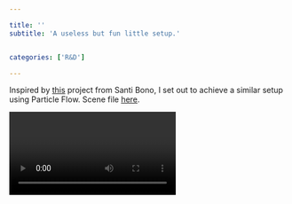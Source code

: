 ```yaml
---

title: ''
subtitle: 'A useless but fun little setup.'


categories: ['R&D']

---
```





Inspired by [this](https://vimeo.com/86046989) project from Santi Bono, I set out to achieve a similar setup using Particle Flow. Scene file [here](https://www.dropbox.com/s/eyr1kgpdes8grig/hhx_Play_Bot.zip?dl=1).

<Video source="https://www.youtube.com/embed/1LT7F-ANs5w?rel=0" ratio='56.25' />






<!-- I have been pretty busy at work lately and haven’t had much time to do any personal stuff, until now! Presenting Play Bot, a fun little Particle Flow RnD project.


The idea came when I saw this <a class="link link--loud-simple" href="https://vimeo.com/86046989">Thinking Particles RnD</a> from Santi Bono a few months back. I was curious to see how one could achieve a similar behavior using Particle Flow. The main behavior was quickly achieved after I looked at <a class="link link--loud-simple" href="http://www.andvfx.com/1511/ball-compensation/">this post</a> from Eloi Andaluz. After that it’s about adding to the basic script to have the tracking effect.


After the script was done, I decided to add a personal touch and designed and modeled the little robot.


As always you can <a class="link link--loud-simple" href="https://www.dropbox.com/s/z52tx6izowcitci/Play%20Bot%20%28hhx%29.zip?dl=0">download</a> the scene if you want to play with it. -->